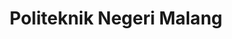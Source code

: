 ---
title: Politeknik Negeri Malang
acronym: Polinema
location: Malang
image: /polinema.jpg
category: Negeri
description: ""
---